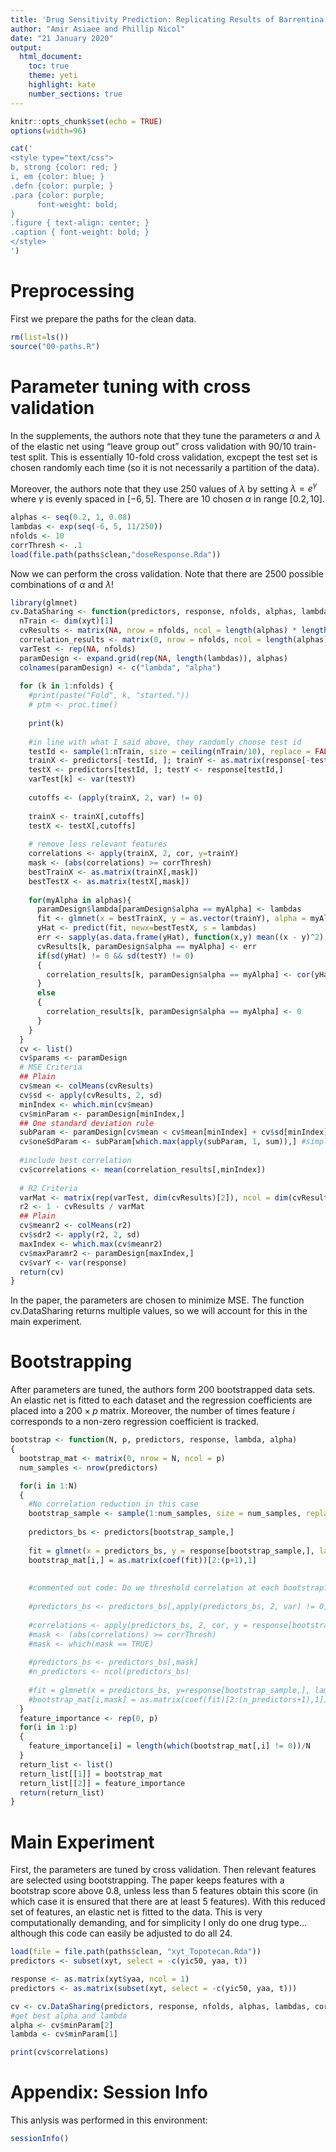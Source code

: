 ```yaml
---
title: 'Drug Sensitivity Prediction: Replicating Results of Barrentina et al. (2019)'
author: "Amir Asiaee and Phillip Nicol"
date: "21 January 2020"
output:
  html_document:
    toc: true
    theme: yeti
    highlight: kate
    number_sections: true
---
```

  
```r
knitr::opts_chunk$set(echo = TRUE)
options(width=96)
```
```r
cat('
<style type="text/css">
b, strong {color: red; }
i, em {color: blue; }
.defn {color: purple; }
.para {color: purple;
      font-weight: bold;
}
.figure { text-align: center; }
.caption { font-weight: bold; }
</style>
')
```

# Preprocessing
First we prepare the paths for the clean data. 
```r
rm(list=ls())
source("00-paths.R")
```

# Parameter tuning with cross validation
In the supplements, the authors note that they tune the parameters $\alpha$ and $\lambda$ of the elastic net using "leave group out" cross validation with 90/10 train-test split. This is essentially 10-fold cross validation, excpept the test set is chosen randomly each time (so it is not necessarily a partition of the data). 

Moreover, the authors note that they use 250 values of $\lambda$ by setting $\lambda = e^{\gamma}$ where $\gamma$ is evenly spaced in $[-6, 5]$. There are 10 chosen $\alpha$ in range $[0.2, 10]$. 
```r
alphas <- seq(0.2, 1, 0.08)
lambdas <- exp(seq(-6, 5, 11/250))
nfolds <- 10
corrThresh <- .1
load(file.path(paths$clean,"doseResponse.Rda"))
```

Now we can perform the cross validation. Note that there are 2500 possible combinations of $\alpha$ and $\lambda$! 
```r
library(glmnet)
cv.DataSharing <- function(predictors, response, nfolds, alphas, lambdas, corrThresh){
  nTrain <- dim(xyt)[1]
  cvResults <- matrix(NA, nrow = nfolds, ncol = length(alphas) * length(lambdas))
  correlation_results <- matrix(0, nrow = nfolds, ncol = length(alphas)*length(lambdas))
  varTest <- rep(NA, nfolds)
  paramDesign <- expand.grid(rep(NA, length(lambdas)), alphas)
  colnames(paramDesign) <- c("lambda", "alpha")
  
  for (k in 1:nfolds) {
    #print(paste("Fold", k, "started."))
    # ptm <- proc.time()
    
    print(k)
    
    #in line with what I said above, they randomly choose test id
    testId <- sample(1:nTrain, size = ceiling(nTrain/10), replace = FALSE)
    trainX <- predictors[-testId, ]; trainY <- as.matrix(response[-testId,])
    testX <- predictors[testId, ]; testY <- response[testId,]
    varTest[k] <- var(testY)
    
    cutoffs <- (apply(trainX, 2, var) != 0)
    
    trainX <- trainX[,cutoffs]
    testX <- testX[,cutoffs]
    
    # remove less relevant features
    correlations <- apply(trainX, 2, cor, y=trainY)
    mask <- (abs(correlations) >= corrThresh) 
    bestTrainX <- as.matrix(trainX[,mask])
    bestTestX <- as.matrix(testX[,mask])
    
    for(myAlpha in alphas){
      paramDesign$lambda[paramDesign$alpha == myAlpha] <- lambdas
      fit <- glmnet(x = bestTrainX, y = as.vector(trainY), alpha = myAlpha, lambda = lambdas)
      yHat <- predict(fit, newx=bestTestX, s = lambdas) 
      err <- sapply(as.data.frame(yHat), function(x,y) mean((x - y)^2), testY)
      cvResults[k, paramDesign$alpha == myAlpha] <- err  
      if(sd(yHat) != 0 && sd(testY) != 0)
      {
        correlation_results[k, paramDesign$alpha == myAlpha] <- cor(yHat,testY)        
      }
      else
      {
        correlation_results[k, paramDesign$alpha == myAlpha] <- 0
      }
    }
  }
  cv <- list()
  cv$params <- paramDesign
  # MSE Criteria
  ## Plain
  cv$mean <- colMeans(cvResults)
  cv$sd <- apply(cvResults, 2, sd)
  minIndex <- which.min(cv$mean)
  cv$minParam <- paramDesign[minIndex,]
  ## One standard deviation rule
  subParam <- paramDesign[cv$mean < cv$mean[minIndex] + cv$sd[minIndex], ]
  cv$oneSdParam <- subParam[which.max(apply(subParam, 1, sum)),] #simpler models come from larger alpha and lambda. 
  
  #include best correlation 
  cv$correlations <- mean(correlation_results[,minIndex])
  
  # R2 Criteria
  varMat <- matrix(rep(varTest, dim(cvResults)[2]), ncol = dim(cvResults)[2])
  r2 <- 1 - cvResults / varMat
  ## Plain
  cv$meanr2 <- colMeans(r2)
  cv$sdr2 <- apply(r2, 2, sd)
  maxIndex <- which.max(cv$meanr2)
  cv$maxParamr2 <- paramDesign[maxIndex,]
  cv$varY <- var(response)
  return(cv)
}
```
In the paper, the parameters are chosen to minimize MSE. The function cv.DataSharing returns multiple values, so we will account for this in the main experiment. 

# Bootstrapping
After parameters are tuned, the authors form 200 bootstrapped data sets. An elastic net is fitted to each dataset and the regression coefficients are placed into a $200 \times p$ matrix. Moreover, the number of times feature $i$ corresponds to a non-zero regression coefficient is tracked. 

```r
bootstrap <- function(N, p, predictors, response, lambda, alpha)
{
  bootstrap_mat <- matrix(0, nrow = N, ncol = p)
  num_samples <- nrow(predictors)

  for(i in 1:N)
  {
    #No correlation reduction in this case
    bootstrap_sample <- sample(1:num_samples, size = num_samples, replace = TRUE)
    
    predictors_bs <- predictors[bootstrap_sample,]
    
    fit = glmnet(x = predictors_bs, y = response[bootstrap_sample,], lambda = lambda, alpha = alpha)
    bootstrap_mat[i,] = as.matrix(coef(fit))[2:(p+1),1]
    
    
    #commented out code: Do we threshold correlation at each bootstrap?
    
    #predictors_bs <- predictors_bs[,apply(predictors_bs, 2, var) != 0]
    
    #correlations <- apply(predictors_bs, 2, cor, y = response[bootstrap_sample,])
    #mask <- (abs(correlations) >= corrThresh) 
    #mask <- which(mask == TRUE)
    
    #predictors_bs <- predictors_bs[,mask]
    #n_predictors <- ncol(predictors_bs)
    
    #fit = glmnet(x = predictors_bs, y=response[bootstrap_sample,], lambda = lambda, alpha = alpha)
    #bootstrap_mat[i,mask] = as.matrix(coef(fit)[2:(n_predictors+1),1])
  }
  feature_importance <- rep(0, p)
  for(i in 1:p)
  {
    feature_importance[i] = length(which(bootstrap_mat[,i] != 0))/N
  }
  return_list <- list()
  return_list[[1]] = bootstrap_mat
  return_list[[2]] = feature_importance
  return(return_list)
}

```

# Main Experiment
First, the parameters are tuned by cross validation. Then relevant features are selected using bootstrapping. The paper keeps features with a bootstrap score above 0.8, unless less than 5 features obtain this score (in which case it is ensured that there are at least 5 features). With this reduced set of features, an elastic net is fitted to the data. This is very computationally demanding, and for simplicity I only do one drug type... although this code can easily be adjusted to do all 24.

```r
load(file = file.path(paths$clean, "xyt_Topotecan.Rda"))
predictors <- subset(xyt, select = -c(yic50, yaa, t))

response <- as.matrix(xyt$yaa, ncol = 1) 
predictors <- as.matrix(subset(xyt, select = -c(yic50, yaa, t)))

cv <- cv.DataSharing(predictors, response, nfolds, alphas, lambdas, corrThresh)
#get best alpha and lambda
alpha <- cv$minParam[2]
lambda <- cv$minParam[1]

print(cv$correlations)
```





























# Appendix: Session Info
This anlysis was performed in this environment:
```r
sessionInfo()
```